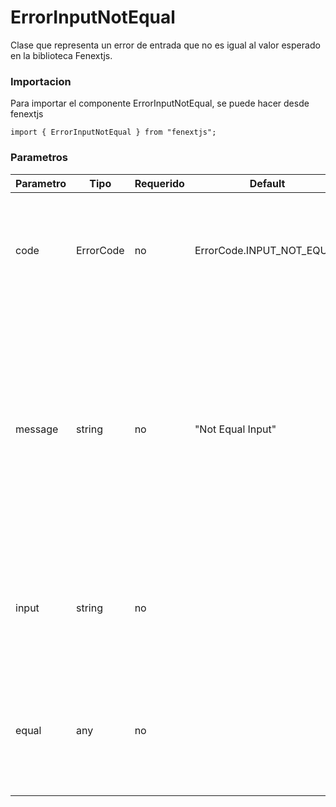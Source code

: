 # ErrorInputNotEqual

Clase que representa un error de entrada que no es igual al valor esperado en la biblioteca Fenextjs.

### Importacion

Para importar el componente ErrorInputNotEqual, se puede hacer desde fenextjs

```tsx copy
import { ErrorInputNotEqual } from "fenextjs";
```

### Parametros

| Parametro | Tipo      | Requerido | Default                   | Descripcion                                                                                                                                                                                             |
| --------- | --------- | --------- | ------------------------- | ------------------------------------------------------------------------------------------------------------------------------------------------------------------------------------------------------- |
| code      | ErrorCode | no        | ErrorCode.INPUT_NOT_EQUAL | Código de error específico que indica que la entrada no es igual al valor esperado.                                                                                                                     |
| message   | string    | no        | "Not Equal Input"         | Mensaje de error que describe la naturaleza del error cuando la entrada no es igual al valor esperado. Si se proporciona un valor específico con el cual se espera la igualdad, el mensaje lo incluirá. |
| input     | string    | no        |                           | Texto opcional que proporciona información sobre la entrada que causó el error.                                                                                                                         |
| equal     | any       | no        |                           | Valor opcional que especifica el valor con el cual se esperaba que la entrada fuera igual.                                                                                                              |
